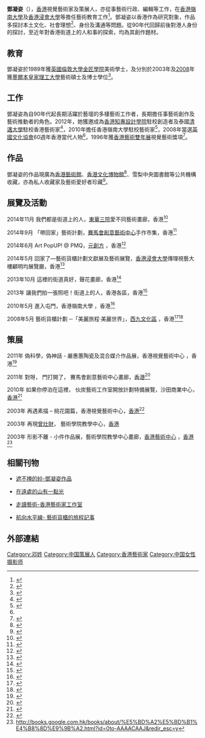 {{multiple issues|{{autobiography|time=2015-01-09T02:47:55+00:00}}
{{Notability Unreferenced|time=2015-01-09T02:47:55+00:00}}
{{citation style|time=2015-01-09T02:47:55+00:00}}
{{newsrelease|time=2015-01-09T02:47:55+00:00}}
{{bare URLs|time=2015-01-09T02:47:55+00:00}}
{{blpsources|time=2015-01-09T02:47:55+00:00}}
}}

{{Infobox artist
| bgcolour      = 
| name          = 鄧凝姿
| image         = 
| imagesize     =
| caption       = 
| birth_name     =
| birth_date     = {{birth year and age|1956}}
| 出生地    = [[香港|香港]]
| death_date     =
| death_place    =
| nationality   = {{CNHK}}
| field         = [[視覺藝術|視覺藝術]]，[[藝術教育|藝術教育]]
| training     = [[倫敦大學金匠學院|倫敦大學金匠學院]]美術學士<br/>[[墨爾本皇家理工大學|墨爾本皇家理工大學]]藝術碩士及博士學位
| works         =
| patrons       =
| influenced by =
| influenced    =
| awards        = 
}}

'''鄧凝姿'''（{{Bd|1956年}}），[[香港|香港]]視覺藝術家及策展人，亦從事藝術行政、編輯等工作，在[[香港嶺南大學|香港嶺南大學]]及[[香港浸會大學|香港浸會大學]]等擔任藝術教育工作<ref>{{Cite web |url=http://www.sce.hkbu.edu.hk/scefriends/enews/2014apr/people.php |title=存档副本 |access-date=2015-01-11 |archive-url=https://web.archive.org/web/20141222163948/http://www.sce.hkbu.edu.hk/scefriends/enews/2014apr/people.php |archive-date=2014-12-22 |dead-url=yes }}</ref>。鄧凝姿以香港作為研究對象，作品多探討本土文化、社會理想<ref>{{Cite web |url=http://www.cuhk.edu.hk/ics/21c/issue/articles/102_0706042.pdf |title=存档副本 |accessdate=2015-01-11 |archive-date=2016-03-05 |archive-url=https://web.archive.org/web/20160305070930/http://www.cuhk.edu.hk/ics/21c/issue/articles/102_0706042.pdf |dead-url=no }}</ref>、身份及溝通等問題。從90年代回歸前後對港人身份的探討，至近年對香港街道上的人和事的探索，均為其創作題材。

== 教育 ==

鄧凝姿於1989年獲[[英國|英國]][[倫敦大學金匠學院|倫敦大學金匠學院]]美術學士，及分別於2003年及[[2008|2008]]年獲[[墨爾本皇家理工大學|墨爾本皇家理工大學]]藝術碩士及博士學位<ref name="#1">{{Cite web |url=http://www.tangyingchi.com/bio.htm |title=存档副本 |accessdate=2015-01-11 |archive-date=2014-12-22 |archive-url=https://web.archive.org/web/20141222202427/http://www.tangyingchi.com/bio.htm |dead-url=no }}</ref>。

== 工作 ==

鄧凝姿為自90年代起長期活躍於藝壇的多棲藝術工作者，長期擔任事藝術創作及藝術推動者的角色。2012年，她獲邀成為[[香港知專設計學院|香港知專設計學院]]駐校創造者及泰國[[清邁大學|清邁大學]]駐校香港藝術家<ref>{{Cite web |url=http://www.hkadc.org.hk/UserFiles/ResourcesCentre/AnnualReport/HKADC%20Annual%20Report%202011-12%20(part7).pdf |title=存档副本 |accessdate=2015-01-11 |archive-date=2015-01-05 |archive-url=https://web.archive.org/web/20150105190616/http://www.hkadc.org.hk/UserFiles/ResourcesCentre/AnnualReport/HKADC%20Annual%20Report%202011-12%20(part7).pdf |dead-url=no }}</ref>，2010年擔任香港嶺南大學駐校藝術家<ref>{{Cite web |url=http://www.ln.edu.hk/visual/artist.php |title=存档副本 |access-date=2015-01-05 |archive-url=https://web.archive.org/web/20150105190516/http://www.ln.edu.hk/visual/artist.php |archive-date=2015-01-05 |dead-url=yes }}</ref>，2008年當選[[英國文化協會|英國文化協會]]60週年香港當代人物<ref name="#1"/>，1996年獲[[香港藝術雙年展|香港藝術雙年展]]視覺藝術獎項<ref>{{Cite web |url=http://finearts.hku.hk/hkaa/revamp2011/artist_view.php?artist_id=115 |title=存档副本 |accessdate=2015-01-11 |archive-date=2014-12-27 |archive-url=https://web.archive.org/web/20141227212703/http://finearts.hku.hk/hkaa/revamp2011/artist_view.php?artist_id=115 |dead-url=no }}</ref>。

== 作品 ==

鄧凝姿的作品現廣為[[香港藝術館|香港藝術館]]、[[香港文化博物館|香港文化博物館]]<ref>{{Cite web |url=http://www.heritagemuseum.gov.hk/archive/chi/exhibitions/Past_Exhibitions_89.html |title=存档副本 |accessdate=2015-01-11 |archive-date=2018-06-14 |archive-url=https://web.archive.org/web/20180614050700/http://www.heritagemuseum.gov.hk/archive/chi/exhibitions/Past_Exhibitions_89.html |dead-url=no }}</ref>、雪梨中央圖書館等公共機構收藏，亦為私人收藏家及藝術愛好者珍藏<ref>{{Cite web |url=http://www.plum8.com/artist/tang-ying-chi.html |title=存档副本 |access-date=2015-01-11 |archive-url=https://web.archive.org/web/20150105185844/http://www.plum8.com/artist/tang-ying-chi.html |archive-date=2015-01-05 |dead-url=yes }}</ref>。

== 展覽及活動 ==

2014年11月  我們都是街道上的人，[[東華三院|東華三院]]愛不同藝術畫廊，香港<ref>{{Cite web |url=http://i-dart.tungwahcsd.org/exhibition/we-are-street-people/ |title=存档副本 |accessdate=2015-01-11 |archive-date=2016-03-04 |archive-url=https://web.archive.org/web/20160304092230/http://i-dart.tungwahcsd.org/exhibition/we-are-street-people/ |dead-url=no }}</ref>

2014年9月 「帶回家」藝術計劃，[[賽馬會創意藝術中心|賽馬會創意藝術中心]]手作市集，香港<ref>{{cite web |url=http://www.pixelbread.hk/content/14-08-30-19811 |title=存档副本 |accessdate=2015-01-05 |deadurl=yes |archiveurl=https://web.archive.org/web/20150402214955/http://pixelbread.hk/content/14-08-30-19811 |archivedate=2015-04-02 }}</ref>

2014年6月 Art PopUP! @ PMQ，[[元創方|元創方]] ，香港<ref>{{Cite web |url=http://www.plum8.com/artpopup-pmq2014/ |title=存档副本 |access-date=2015-01-11 |archive-url=https://web.archive.org/web/20140812201620/http://www.plum8.com/artpopup-pmq2014 |archive-date=2014-08-12 |dead-url=yes }}</ref>

2014年5月 回家了―藝術貨櫃計劃文獻展及藝術展覽，[[香港浸會大學|香港浸會大學]]傳理視藝大樓顧明均展覽廳，香港<ref>{{Cite web |url=http://ava.hkbu.edu.hk/2014/05/coming-home-art-container-project-documentation-and-art-exhibition/ |title=存档副本 |accessdate=2015-01-11 |archive-date=2016-03-04 |archive-url=https://web.archive.org/web/20160304031851/http://ava.hkbu.edu.hk/2014/05/coming-home-art-container-project-documentation-and-art-exhibition/ |dead-url=no }}</ref>

2013年10月 這裡的街道真好，聲花畫廊，香港<ref>{{cite web |url=http://www.arts-news.net/articles/2013/10/29/%E9%9A%A8%E6%80%A7%E7%9A%84%E9%81%8A%E6%88%B2-%E2%80%94-%E9%84%A7%E5%87%9D%E5%A7%BF%E3%80%8C%E9%80%99%E8%A3%A1%E7%9A%84%E8%A1%97%E9%81%93%E7%9C%9F%E5%A5%BD%E3%80%8D |title=存档副本 |accessdate=2015-01-11 |deadurl=yes |archiveurl=https://web.archive.org/web/20140709160043/http://arts-news.net/articles/2013/10/29/%E9%9A%A8%E6%80%A7%E7%9A%84%E9%81%8A%E6%88%B2-%E2%80%94-%E9%84%A7%E5%87%9D%E5%A7%BF%E3%80%8C%E9%80%99%E8%A3%A1%E7%9A%84%E8%A1%97%E9%81%93%E7%9C%9F%E5%A5%BD%E3%80%8D |archivedate=2014-07-09 }}</ref>

2013年  讓我們拍一張照吧！街道上的人，香港各區，香港<ref>{{cite web |url=http://yukeikei.com/2014/05/06/%E8%AE%93%E6%88%91%E5%80%91%E6%8B%8D%E4%B8%80%E5%BC%B5%E7%85%A7%E5%90%A7%EF%BC%81%E8%A1%97%E9%81%93%E4%B8%8A%E7%9A%84%E4%BA%BA-lets-take-a-photo-street-people/ |title=存档副本 |accessdate=2015-01-11 |deadurl=yes |archiveurl=https://web.archive.org/web/20141129124834/http://yukeikei.com/2014/05/06/%e8%ae%93%e6%88%91%e5%80%91%e6%8b%8d%e4%b8%80%e5%bc%b5%e7%85%a7%e5%90%a7%ef%bc%81%e8%a1%97%e9%81%93%e4%b8%8a%e7%9a%84%e4%ba%ba-lets-take-a-photo-street-people/ |archivedate=2014-11-29 }}</ref>

2010年5月 進入屯門，香港嶺南大學 ，香港<ref>{{Cite web |url=http://commons.ln.edu.hk/vs_artist_catalog/4/ |title=存档副本 |accessdate=2015-01-11 |archive-date=2014-12-22 |archive-url=https://web.archive.org/web/20141222212901/http://commons.ln.edu.hk/vs_artist_catalog/4/ |dead-url=no }}</ref>

2008年5月 藝術貨櫃計劃 ─「美麗旅程‧美麗世界」，[[西九文化區|西九文化區]] ，香港<ref>{{Cite web |url=http://www.artcontainer.hk/project_statement.php |title=存档副本 |access-date=2015-01-11 |archive-url=https://web.archive.org/web/20150201105821/http://artcontainer.hk/project_statement.php |archive-date=2015-02-01 |dead-url=yes }}</ref><ref>{{Cite web |url=http://www.sinoart.com/?sponsored=art-container-project-beautiful-journey-beautiful-life&lang=hk |title=存档副本 |accessdate=2015-01-11 |archive-date=2014-12-22 |archive-url=https://web.archive.org/web/20141222173240/http://www.sinoart.com/?sponsored=art-container-project-beautiful-journey-beautiful-life&lang=hk |dead-url=no }}</ref>

== 策展 ==

2011年  偽科學，偽神話 - 嚴惠蕙陶瓷及混合媒介作品展，香港視覺藝術中心 ，香港<ref>{{Cite web |url=http://www.mindustry.hk/2011/11/%E8%85%A6%E4%BD%9C%E5%A4%A7%E6%A5%AD-085-%E5%B0%88%E8%A8%AA%E8%97%9D%E8%A1%93%E5%AE%B6%E5%9A%B4%E6%83%A0%E8%95%99-%E5%83%9E%E7%A7%91%E5%AD%B8%EF%BC%8C%E5%81%BD%E7%A5%9E%E8%A9%B1/ |title=存档副本 |accessdate=2015-01-11 |archive-date=2012-01-21 |archive-url=https://web.archive.org/web/20120121135055/http://www.mindustry.hk/2011/11/%E8%85%A6%E4%BD%9C%E5%A4%A7%E6%A5%AD-085-%E5%B0%88%E8%A8%AA%E8%97%9D%E8%A1%93%E5%AE%B6%E5%9A%B4%E6%83%A0%E8%95%99-%E5%83%9E%E7%A7%91%E5%AD%B8%EF%BC%8C%E5%81%BD%E7%A5%9E%E8%A9%B1/ |dead-url=no }}</ref>

2011年  對呀， 門打開了， 賽馬會創意藝術中心畫廊，[[香港|香港]]<ref>{{Cite web |url=http://www.jccac.org.hk/?a=group&id=b_4&doc_id=917 |title=存档副本 |accessdate=2015-01-11 |archive-date=2015-04-23 |archive-url=https://web.archive.org/web/20150423170706/http://www.jccac.org.hk/?a=group&id=b_4&doc_id=917 |dead-url=no }}</ref>

2010年  如果你停泊在這裡， 伙炭藝術工作室開放計劃特備展覽，沙田商業中心，[[香港|香港]]<ref>{{Cite web |url=http://www.teddykids.com/portal/forum/viewthread.php?tid=1367 |title=存档副本 |accessdate=2015-01-11 |archive-date=2019-03-06 |archive-url=https://web.archive.org/web/20190306044732/http://www.teddykids.com/portal/forum/viewthread.php?tid=1367 |dead-url=no }}</ref>

2003年 再遇素描 – 桃花園篇，香港視覺藝術中心，[[香港|香港]]<ref>{{Cite web |url=http://www.hkadc.org.hk/rs/File/info_centre/annual_reports/annual_report_2003-2004.pdf |title=存档副本 |accessdate=2015-01-11 |archive-date=2012-04-25 |archive-url=https://web.archive.org/web/20120425112029/http://www.hkadc.org.hk/rs/File/info_centre/annual_reports/annual_report_2003-2004.pdf |dead-url=no }}</ref>

2003年 再現[[曾灶財|曾灶財]]， 藝術學院教學中心，[[香港|香港]]

2003年 形影不離 - 小件作品展，藝術學院教學中心畫廊，[[香港藝術中心|香港藝術中心]] ，[[香港|香港]]<ref>http://books.google.com.hk/books/about/%E5%BD%A2%E5%BD%B1%E4%B8%8D%E9%9B%A2.html?id=0to-AAAACAAJ&redir_esc=y</ref>

== 相關刊物 ==

* [https://web.archive.org/web/20141230115013/http://www.asiaonebooks.com/productDetails.php?&bookID=00000177 遮不掩的紗-鄧凝姿作品]

* [http://www.cp1897.com.hk/product_info.php?BookId=9789889807313 在遠處的山有一點光] {{Wayback|url=http://www.cp1897.com.hk/product_info.php?BookId=9789889807313 |date=20141230121215 }}

* [http://www.cp1897.com.hk/product_info.php?BookId=9789881704115 走讀藝術-香港藝術家工作室] {{Wayback|url=http://www.cp1897.com.hk/product_info.php?BookId=9789881704115 |date=20141230121330 }}

* [http://www.cp1897.com.hk/product_info.php?BookId=9789881883612%20%20 航向水平線- 藝術貨櫃的旅程記事] {{Wayback|url=http://www.cp1897.com.hk/product_info.php?BookId=9789881883612%20%20 |date=20190613233731 }}

==外部連結==
<references responsive="" />

{{DEFAULTSORT:D}}
[[Category:邓姓|Category:邓姓]]
[[Category:中国策展人|Category:中国策展人]]
[[Category:香港藝術家|Category:香港藝術家]]
[[Category:中国女性摄影师|Category:中国女性摄影师]]